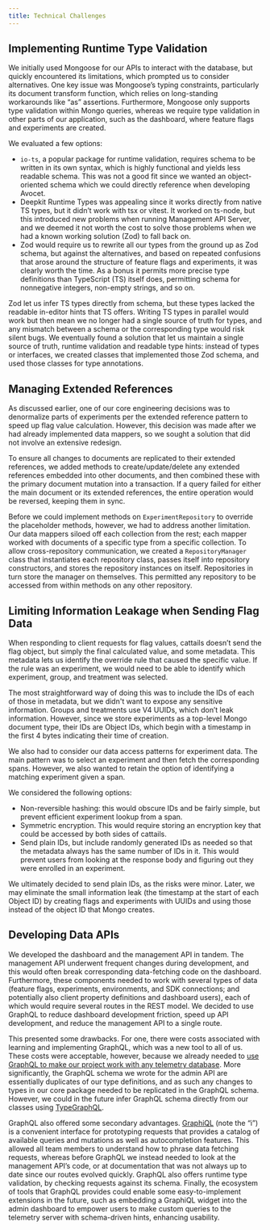 ```yaml
---
title: Technical Challenges
---
```


## Implementing Runtime Type Validation

We initially used Mongoose for our APIs to interact with the database, but quickly encountered its limitations, which prompted us to consider alternatives. One key issue was Mongoose’s typing constraints, particularly its document transform function, which relies on long-standing workarounds like “as” assertions. Furthermore, Mongoose only supports type validation within Mongo queries, whereas we require type validation in other parts of our application, such as the dashboard, where feature flags and experiments are created.

We evaluated a few options:
- `io-ts`, a popular package for runtime validation, requires schema to be written in its own syntax, which is highly functional and yields less readable schema. This was not a good fit since we wanted an object-oriented schema which we could directly reference when developing Avocet.
- Deepkit Runtime Types was appealing since it works directly from native TS types, but it didn’t work with tsx or vitest. It worked on ts-node, but this introduced new problems when running Management API Server, and we deemed it not worth the cost to solve those problems when we had a known working solution (Zod) to fall back on.
- Zod would require us to rewrite all our types from the ground up as Zod schema, but against the alternatives, and based on repeated confusions that arose around the structure of feature flags and experiments, it was clearly worth the time. As a bonus it permits more precise type definitions than TypeScript (TS) itself does, permitting schema for nonnegative integers, non-empty strings, and so on.

Zod let us infer TS types directly from schema, but these types lacked the readable in-editor hints that TS offers. Writing TS types in parallel would work but then mean we no longer had a single source of truth for types, and any mismatch between a schema or the corresponding type would risk silent bugs. We eventually found a solution that let us maintain a single source of truth, runtime validation and readable type hints: instead of types or interfaces, we created classes that implemented those Zod schema, and used those classes for type annotations.

## Managing Extended References

As discussed earlier, one of our core engineering decisions was to denormalize parts of experiments per the extended reference pattern to speed up flag value calculation. However, this decision was made after we had already implemented data mappers, so we sought a solution that did not involve an extensive redesign.

To ensure all changes to documents are replicated to their extended references, we added methods to create/update/delete any extended references embedded into other documents, and then combined these with the primary document mutation into a transaction. If a query failed for either the main document or its extended references, the entire operation would be reversed, keeping them in sync.

Before we could implement methods on `ExperimentRepository` to override the placeholder methods, however, we had to address another limitation. Our data mappers siloed off each collection from the rest; each mapper worked with documents of a specific type from a specific collection. To allow cross-repository communication, we created a `RepositoryManager` class that instantiates each repository class, passes itself into repository constructors, and stores the repository instances on itself. Repositories in turn store the manager on themselves. This permitted any repository to be accessed from within methods on any other repository.

## Limiting Information Leakage when Sending Flag Data

When responding to client requests for flag values, cattails doesn’t send the flag object, but simply the final calculated value, and some metadata. This metadata lets us identify the override rule that caused the specific value. If the rule was an experiment, we would need to be able to identify which experiment, group, and treatment was selected.

The most straightforward way of doing this was to include the IDs of each of those in metadata, but we didn't want to expose any sensitive information. Groups and treatments use V4 UUIDs, which don’t leak information. However, since we store experiments as a top-level Mongo document type, their IDs are Object IDs, which begin with a timestamp in the first 4 bytes indicating their time of creation.

We also had to consider our data access patterns for experiment data. The main pattern was to select an experiment and then fetch the corresponding spans. However, we also wanted to retain the option of identifying a matching experiment given a span.

We considered the following options:
- Non-reversible hashing: this would obscure IDs and be fairly simple, but prevent efficient experiment lookup from a span.
- Symmetric encryption. This would require storing an encryption key that could be accessed by both sides of cattails.
- Send plain IDs, but include randomly generated IDs as needed so that the metadata always has the same number of IDs in it. This would prevent users from looking at the response body and figuring out they were enrolled in an experiment.

We ultimately decided to send plain IDs, as the risks were minor. Later, we may eliminate the small information leak (the timestamp at the start of each Object ID) by creating flags and experiments with UUIDs and using those instead of the object ID that Mongo creates.

## Developing Data APIs

We developed the dashboard and the management API in tandem. The management API underwent frequent changes during development, and this would often break corresponding data-fetching code on the dashboard. Furthermore, these components needed to work with several types of data (feature flags, experiments, environments, and SDK connections; and potentially also client property definitions and dashboard users), each of which would require several routes in the REST model. We decided to use GraphQL to reduce dashboard development friction, speed up API development, and reduce the management API to a single route.

This presented some drawbacks. For one, there were costs associated with learning and implementing GraphQL, which was a new tool to all of us. These costs were acceptable, however, because we already needed to
<a href="/case-study/engineering-decisions#integrate-with-any-telemetry-pipeline">use GraphQL to make our project work with any telemetry database</a>.
More significantly, the GraphQL schema we wrote for the admin API are essentially duplicates of our type definitions, and as such any changes to types in our core package needed to be replicated in the GraphQL schema. However, we could in the future infer GraphQL schema directly from our classes using
<a href="https://typegraphql.com/" target="_blank" rel="noopener">TypeGraphQL</a>.

GraphQL also offered some secondary advantages.
<a href="https://github.com/graphql/graphiql/tree/main/packages/graphiql" target="_blank" rel="noopener">GraphiQL</a>
(note the “i”) is a convenient interface for prototyping requests that provides a catalog of available queries and mutations as well as autocompletion features. This allowed all team members to understand how to phrase data fetching requests, whereas before GraphQL we instead needed to look at the management API’s code, or at documentation that was not always up to date since our routes evolved quickly. GraphQL also offers runtime type validation, by checking requests against its schema. Finally, the ecosystem of tools that GraphQL provides could enable some easy-to-implement extensions in the future, such as embedding a GraphiQL widget into the admin dashboard to empower users to make custom queries to the telemetry server with schema-driven hints, enhancing usability.
